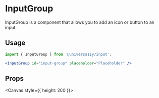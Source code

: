 
<Meta title="components/InputGroup" />

# InputGroup

InputGroup is a component that allows you to add an icon or button to an input.

## Usage

```jsx
import { InputGroup } from '@universa11y/input';
```

```jsx
<InputGroup id="input-group" placeholder="Placeholder" />
```

## Props

<Canvas style={{ height: 200 }}>
  <Story id="components-stories-inputgroup--input-group-story" />
</Canvas>
